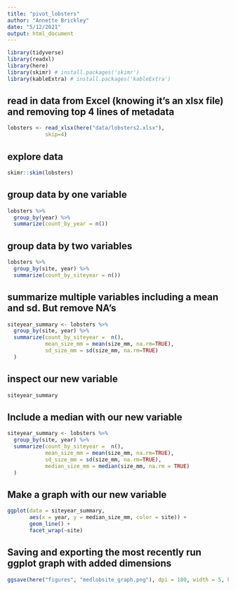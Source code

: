 ```yaml
---
title: "pivot_lobsters"
author: "Annette Brickley"
date: "5/12/2021"
output: html_document
---
```


```r
library(tidyverse)
library(readxl)
library(here)
library(skimr) # install.packages('skimr')
library(kableExtra) # install.packages('kableExtra')
```

## read in data from Excel (knowing it's an xlsx file) and removing top 4 lines of metadata

```r
lobsters <- read_xlsx(here("data/lobsters2.xlsx"),
            skip=4)
```

## explore data
```r
skimr::skim(lobsters)
```

## group data by one variable
```r
lobsters %>%
  group_by(year) %>%
  summarize(count_by_year = n())
```

## group data by two variables
```r
lobsters %>%
  group_by(site, year) %>%
  summarize(count_by_siteyear = n())
```

## summarize multiple variables including a mean and sd. But remove NA's
```r
siteyear_summary <- lobsters %>%
  group_by(site, year) %>%
  summarize(count_by_siteyear =  n(),
            mean_size_mm = mean(size_mm, na.rm=TRUE),
            sd_size_mm = sd(size_mm, na.rm=TRUE)
  )
```

## inspect our new variable
```r
siteyear_summary 
```

## Include a median with our new variable
```r
siteyear_summary <- lobsters %>%
  group_by(site, year) %>%
  summarize(count_by_siteyear =  n(),
            mean_size_mm = mean(size_mm, na.rm=TRUE),
            sd_size_mm = sd(size_mm, na.rm=TRUE),
            median_size_mm = median(size_mm, na.rm = TRUE)
  )
```

## Make a graph with our new variable
```r
ggplot(data = siteyear_summary, 
       aes(x = year, y = median_size_mm, color = site)) +
       geom_line() +
       facet_wrap(~site)
```

## Saving and exporting the most recently run ggplot graph with added dimensions
```r
ggsave(here("figures", "medlobsite_graph.png"), dpi = 180, width = 5, height = 4)
```


